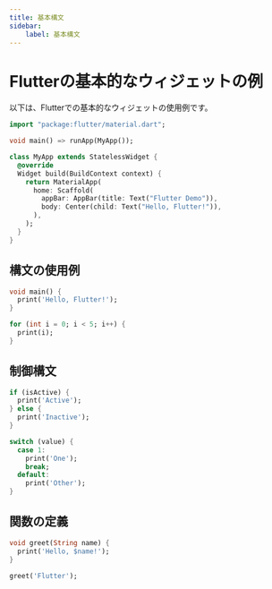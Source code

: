 ```yaml
---
title: 基本構文
sidebar:
    label: 基本構文
---
```


# Flutterの基本的なウィジェットの例

以下は、Flutterでの基本的なウィジェットの使用例です。

```dart
import "package:flutter/material.dart";

void main() => runApp(MyApp());

class MyApp extends StatelessWidget {
  @override
  Widget build(BuildContext context) {
    return MaterialApp(
      home: Scaffold(
        appBar: AppBar(title: Text("Flutter Demo")),
        body: Center(child: Text("Hello, Flutter!")),
      ),
    );
  }
}
```

## 構文の使用例

```dart
void main() {
  print('Hello, Flutter!');
}

for (int i = 0; i < 5; i++) {
  print(i);
}
```

## 制御構文

```dart
if (isActive) {
  print('Active');
} else {
  print('Inactive');
}

switch (value) {
  case 1:
    print('One');
    break;
  default:
    print('Other');
}
```

## 関数の定義

```dart
void greet(String name) {
  print('Hello, $name!');
}

greet('Flutter');
```
